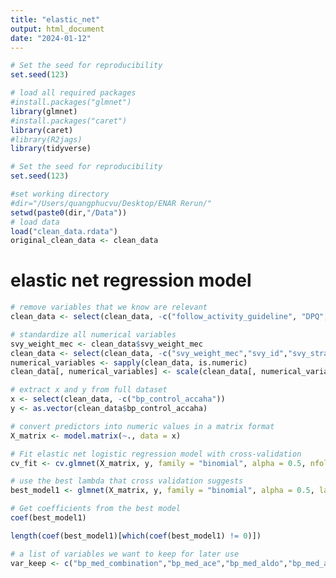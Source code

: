 ```yaml
---
title: "elastic_net"
output: html_document
date: "2024-01-12"
---
```


```r
# Set the seed for reproducibility
set.seed(123)
```

```r
# load all required packages
#install.packages("glmnet")
library(glmnet)
#install.packages("caret")
library(caret)
#library(R2jags)
library(tidyverse)
```

```r
# Set the seed for reproducibility
set.seed(123)
```

```r
#set working directory
#dir="/Users/quangphucvu/Desktop/ENAR Rerun/" 
setwd(paste0(dir,"/Data"))
# load data
load("clean_data.rdata")
original_clean_data <- clean_data
```

# elastic net regression model



```r
# remove variables that we know are relevant 
clean_data <- select(clean_data, -c("follow_activity_guideline", "DPQ", "bp_med_n_class", "demo_age_cat", "ALQ130", "demo_race", "demo_gender","cc_diabetes","cc_bmi" ,"svy_year","cc_smoke","DMDEDUC2","htn_aware"))

# standardize all numerical variables
svy_weight_mec <- clean_data$svy_weight_mec 
clean_data <- select(clean_data, -c("svy_weight_mec","svy_id","svy_strata"))
numerical_variables <- sapply(clean_data, is.numeric)
clean_data[, numerical_variables] <- scale(clean_data[, numerical_variables])

# extract x and y from full dataset
x <- select(clean_data, -c("bp_control_accaha"))
y <- as.vector(clean_data$bp_control_accaha)

# convert predictors into numeric values in a matrix format
X_matrix <- model.matrix(~., data = x)

# Fit elastic net logistic regression model with cross-validation
cv_fit <- cv.glmnet(X_matrix, y, family = "binomial", alpha = 0.5, nfolds = 5, lambda = 10^seq(10, -2, length = 500), keep =TRUE)

# use the best lambda that cross validation suggests
best_model1 <- glmnet(X_matrix, y, family = "binomial", alpha = 0.5, lambda = cv_fit$lambda.min)

# Get coefficients from the best model
coef(best_model1)

length(coef(best_model1)[which(coef(best_model1) != 0)])
```



```r
# a list of variables we want to keep for later use
var_keep <- c("bp_med_combination","bp_med_ace","bp_med_aldo","bp_med_angioten","bp_med_beta","bp_med_central","bp_med_ccb","bp_med_ccb_dh","bp_med_diur_Ksparing","bp_med_diur_loop","bp_med_diur_thz","bp_med_renin_inhibitors","bp_med_vasod","cc_ckd","cc_cvd_hf","cc_cvd_any","SIALANG","INDFMPIR","HIQ011","avg_DR1TSUGR","avg_DR1TFIBE","avg_DR1TATOC","avg_DR1TATOA","avg_DR1TRET","avg_DR1TCRYP","avg_DR1TLZ","avg_DR1TNIAC","avg_DR1TVD","avg_DR1TSELE","avg_DR1TCAFF","avg_DR1TTHEO","avg_DR1TALCO","avg_DR1TMOIS","avg_DR1TM181","avg_DR1TP204","avg_DR1BWATZ","follow_activity_guideline", "DPQ", "bp_med_n_class", "demo_age_cat", "ALQ130", "demo_race", "demo_gender","cc_diabetes","cc_bmi","svy_year","cc_smoke","DMDEDUC2","htn_aware","bp_control_accaha","svy_id","svy_strata", "svy_weight_mec")
```



















